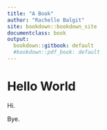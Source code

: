 ```yaml
---
title: "A Book"
author: "Rachelle Balgit"
site: bookdown::bookdown_site
documentclass: book
output:
  bookdown::gitbook: default
  #bookdown::pdf_book: default
---
```


# Hello World

Hi.

Bye.

<!-- If you need PDF output, uncomment bookdown::pdf_book above in YAML. You will need a LaTeX installation, e.g., https://yihui.name/tinytex/ -->
